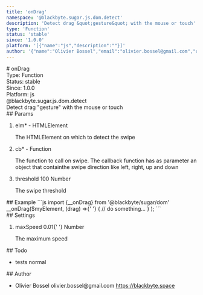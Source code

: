 ```yaml
---
title: 'onDrag'
namespace: '@blackbyte.sugar.js.dom.detect'
description: 'Detect drag &quot;gesture&quot; with the mouse or touch'
type: 'Function'
status: 'stable'
since: '1.0.0'
platform: '[{"name":"js","description":""}]'
author: '{"name":"Olivier Bossel","email":"olivier.bossel@gmail.com","url":"https://blackbyte.space"}'
---
```


<div class="docmap-mdx">
  # onDrag
  <div class="_metas">
    <div class="_type">
      <span class="_type-label">Type:</span>
      <span class="_type-value">Function</span>
    </div>
    <div class="_status">
      <span class="_status-label">Status:</span>
      <span class="_status-value -stable">stable</span>
    </div>
    <div class="_since">
      <span class="_since-label">Since:</span>
      <span class="_since-value">1.0.0</span>
    </div>
    <div class="_platform">
      <span class="_platform-label">Platform:</span>
      <span class="_platform-value -js">js</span>
    </div>
  </div>
  <div class="_namespace">@blackbyte.sugar.js.dom.detect</div>
  <div class="_description typo-lead typo-format">
    Detect drag &quot;gesture&quot; with the mouse or touch
  </div>
  <div class="_params">
    ## Params
    <ol class="_list">
      <li class="_item">
        <span class="_name">
          elm<span class="_required">*</span>
        </span>
        <span class="_default">-</span> <span class="_type">HTMLElement</span>
        <p class="_description">The HTMLElement on which to detect the swipe</p>
      </li>
      <li class="_item">
        <span class="_name">
          cb<span class="_required">*</span>
        </span>
        <span class="_default">-</span> <span class="_type">Function</span>
        <p class="_description">
          The function to call on swipe&period; The callback function has as
          parameter an object that containthe swipe direction like left&comma;
          right&comma; up and down
        </p>
      </li>
      <li class="_item">
        <span class="_name">threshold</span>
        <span class="_default">100</span> <span class="_type">Number</span>
        <p class="_description">The swipe threshold</p>
      </li>
    </ol>
  </div>
  <div class="_examples">
    ## Example ```js import {__onDrag} from '@blackbyte/sugar/dom'
    __onDrag($myElement, (drag) =>{' '}
    {
      // do something...
    }
    ); ```
  </div>
  <div class="_settings">
    ## Settings
    <ol class="_list">
      <li class="_item">
        <span class="_name">maxSpeed</span>
        <span class="_default">0&period;01</span>{' '}
        <span class="_type">Number</span>
        <p class="_description">The maximum speed</p>
      </li>
    </ol>
  </div>
  <div class="_todo">
    ## Todo
    <ul class="_list">
      <li class="_item">
        <span class="_description">tests</span>
        <span class="_priority -normal">normal</span>
      </li>
    </ul>
  </div>
  <div class="_author">
    ## Author
    <ul class="_list">
      <li class="_item">
        <span class="_name">Olivier Bossel</span>
        <span class="_email">olivier.bossel@gmail.com</span>
        <a href="https://blackbyte.space" target="_blank" class="_url">
          https://blackbyte.space
        </a>
      </li>
    </ul>
  </div>
</div>

